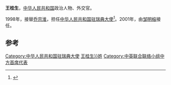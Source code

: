 '''王桂生'''，[[中华人民共和国|中华人民共和国]]政治人物、外交官。

1998年，接替[[乔宗淮|乔宗淮]]，担任[[中国驻瑞典大使列表|中华人民共和国驻瑞典大使]]<ref>{{cite web|author=中华人民共和国外交部|title=中国驻瑞典历任大使|url=http://www.fmprc.gov.cn/chn/gxh/xsb/xw/t812089.htm|publisher=中华人民共和国外交部|accessdate=2012-03-07}}</ref>。2001年，由[[邹明榕|邹明榕]]接任。

== 参考 ==
{{reflist}}
{{start box}}
{{s-dip}}
{{succession box|[[乔宗淮|乔宗淮]]|[[邹明榕|邹明榕]]|[[中国驻瑞典大使列表|中华人民共和国驻瑞典大使]]|1998年12月-2001年11月}}
{{end box}}
{{中国政治人物小作品}}

[[Category:中华人民共和国驻瑞典大使|Category:中华人民共和国驻瑞典大使]]
[[Category:{{Str_left|王桂生}}姓]]
[[Category:中英联合联络小组中方首席代表|Category:中英联合联络小组中方首席代表]]